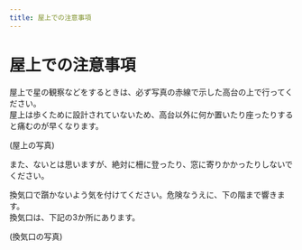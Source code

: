 ```yaml
---
title: 屋上での注意事項
---
```



# 屋上での注意事項

屋上で星の観察などをするときは、必ず写真の赤線で示した高台の上で行ってください。<br />
屋上は歩くために設計されていないため、高台以外に何か置いたり座ったりすると痛むのが早くなります。

(屋上の写真)

また、ないとは思いますが、絶対に柵に登ったり、窓に寄りかかったりしないでください。

<Callout type="warning">
  換気口で躓かないよう気を付けてください。危険なうえに、下の階まで響きます。<br />
  換気口は、下記の3か所にあります。

(換気口の写真)

</Callout>
